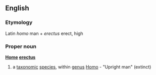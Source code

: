 ==English==
===Etymology===
Latin ''homo'' man + ''erectus'' erect, high
===Proper noun===
{{wikipedia}}
'''[[Home]] [[erectus]]'''
#a [[taxonomic]] [[species]], within [[genus]] [[Homo]] - "Upright man" (extinct)
{{wikispecies}}